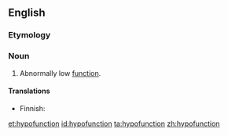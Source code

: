 ==English==

===Etymology===
{{prefix|hypo|function}}

===Noun===
{{en-noun}}

# {{medicine}} Abnormally low [[function]].

====Translations====
{{trans-top|abnormally low function}}
* Finnish: {{t|fi|vajaatoiminta}}
{{trans-mid}}
{{trans-bottom}}

[[et:hypofunction]]
[[id:hypofunction]]
[[ta:hypofunction]]
[[zh:hypofunction]]
